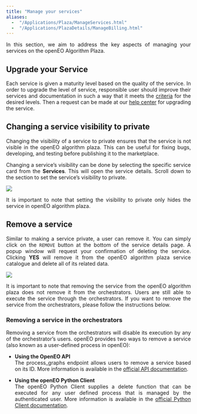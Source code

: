 ```yaml
---
title: "Manage your services"
aliases: 
  -  "/Applications/Plaza/ManageServices.html"
  -  "/Applications/PlazaDetails/ManageBilling.html"
---
```


<div style="text-align: justify">
 
In this section, we aim to address the key aspects of managing your services on the openEO Algorithm Plaza.

## Upgrade your Service

Each service is given a maturity level based on the quality of the service. In order to upgrade the level of service, responsible user should improve their services and documentation in such a way that it meets the [criteria](ServiceMaturity.qmd) for the desired levels. Then a request can be made at our [help center](https://helpcenter.dataspace.copernicus.eu/hc/en-gb) for upgrading the service.


## Changing a service visibility to private

Changing the visibility of a service to private ensures that the service is not visible in the openEO algorithm plaza. 
This can be useful for fixing bugs, developing, and testing before publishing it to the marketplace.

Changing a service’s visibility can be done by selecting the specific service card from the **Services**. This will open the service details. Scroll down to the section to set the service’s visibility to private.

![](../_images/service_private.png)

It is important to note that setting the visibility to private only hides the service in openEO algorithm plaza. 

## Remove a service 

Similar to making a service private, a user can remove it. You can simply click on the `REMOVE` button at the bottom of the service details page. A popup window will request your confirmation of deleting the service.
Clicking **YES** will remove it from the openEO algorithm plaza service catalogue and delete all of its related data.

![](../_images/service_remove.png)

It is important to note that removing the service from the openEO algorithm plaza does not remove it from the orchestrators. 
Users are still able to execute the service through the orchestrators. 
If you want to remove the service from the orchestrators, please follow the instructions below.

### Removing a service in the orchestrators

Removing a service from the orchestrators will disable its execution by any of the orchestrator’s users. openEO provides two ways to remove a service (also known as a user-defined process in openEO):

* **Using the OpenEO API**<br/>The process_graphs endpoint allows users to remove a service based on its ID. More information is available in the [official API documentation](https://openeo.org/documentation/1.0/developers/api/reference.html#operation/delete-custom-process){target="_blank"}.

* **Using the openEO Python Client**<br/>The openEO Python Client supplies a delete function that can be executed for any user defined process that is managed by the authenticated user. More information is available in the [official Python Client documentation](https://open-eo.github.io/openeo-python-client/api.html#openeo.rest.udp.RESTUserDefinedProcess.delete){target="_blank"}.

